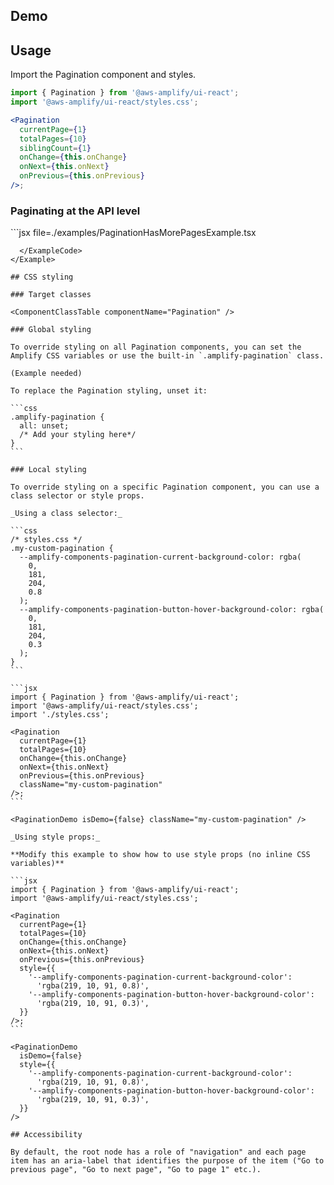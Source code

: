
## Demo

<PaginationDemo />

## Usage

Import the Pagination component and styles.

```jsx
import { Pagination } from '@aws-amplify/ui-react';
import '@aws-amplify/ui-react/styles.css';

<Pagination
  currentPage={1}
  totalPages={10}
  siblingCount={1}
  onChange={this.onChange}
  onNext={this.onNext}
  onPrevious={this.onPrevious}
/>;
```

<PaginationDemo isDemo={false} />

### Paginating at the API level

<Example>
  <PaginationHasMorePagesExample />
  <ExampleCode>
```jsx file=./examples/PaginationHasMorePagesExample.tsx

````
  </ExampleCode>
</Example>

## CSS styling

### Target classes

<ComponentClassTable componentName="Pagination" />

### Global styling

To override styling on all Pagination components, you can set the Amplify CSS variables or use the built-in `.amplify-pagination` class.

(Example needed)

To replace the Pagination styling, unset it:

```css
.amplify-pagination {
  all: unset;
  /* Add your styling here*/
}
```

### Local styling

To override styling on a specific Pagination component, you can use a class selector or style props.

_Using a class selector:_

```css
/* styles.css */
.my-custom-pagination {
  --amplify-components-pagination-current-background-color: rgba(
    0,
    181,
    204,
    0.8
  );
  --amplify-components-pagination-button-hover-background-color: rgba(
    0,
    181,
    204,
    0.3
  );
}
```

```jsx
import { Pagination } from '@aws-amplify/ui-react';
import '@aws-amplify/ui-react/styles.css';
import './styles.css';

<Pagination
  currentPage={1}
  totalPages={10}
  onChange={this.onChange}
  onNext={this.onNext}
  onPrevious={this.onPrevious}
  className="my-custom-pagination"
/>;
```

<PaginationDemo isDemo={false} className="my-custom-pagination" />

_Using style props:_

**Modify this example to show how to use style props (no inline CSS variables)**

```jsx
import { Pagination } from '@aws-amplify/ui-react';
import '@aws-amplify/ui-react/styles.css';

<Pagination
  currentPage={1}
  totalPages={10}
  onChange={this.onChange}
  onNext={this.onNext}
  onPrevious={this.onPrevious}
  style={{
    '--amplify-components-pagination-current-background-color':
      'rgba(219, 10, 91, 0.8)',
    '--amplify-components-pagination-button-hover-background-color':
      'rgba(219, 10, 91, 0.3)',
  }}
/>;
```

<PaginationDemo
  isDemo={false}
  style={{
    '--amplify-components-pagination-current-background-color':
      'rgba(219, 10, 91, 0.8)',
    '--amplify-components-pagination-button-hover-background-color':
      'rgba(219, 10, 91, 0.3)',
  }}
/>

## Accessibility

By default, the root node has a role of "navigation" and each page item has an aria-label that identifies the purpose of the item ("Go to previous page", "Go to next page", "Go to page 1" etc.).
````
